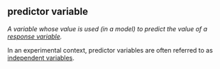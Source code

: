 ## predictor variable

<dfn>A variable whose value is used (in a model) to predict the value of a [response variable](#response-variable).</dfn>

In an experimental context, predictor variables are often referred to as [independent variables](#independent-variable).
